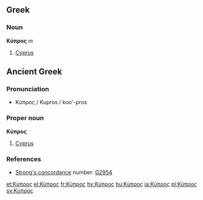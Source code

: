 ==Greek==
===Noun===
'''Κύπρος''' ''m''

#[[Cyprus]]

==Ancient Greek==

===Pronunciation===
*Κύπρος /  Kupros / koo'-pros

===Proper noun===
'''Κύπρος'''

#[[Cyprus]]

===References===
*[[Strong's concordance]] number:  [http://www.biblestudytools.net/Lexicons/Greek/grk.cgi?number=2954&version=kjv G2954]

[[et:Κύπρος]]
[[el:Κύπρος]]
[[fr:Κύπρος]]
[[hy:Κύπρος]]
[[hu:Κύπρος]]
[[ja:Κύπρος]]
[[pl:Κύπρος]]
[[sv:Κύπρος]]